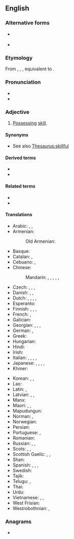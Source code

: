 ==English==

===Alternative forms===
* {{l|en|skilfull}} {{q|obsolete}}
* {{q|Commonwealth English}} {{l|en|skilful}}

===Etymology===
From {{der|en|enm|skilful}}, {{m|enm|skylfull}}, {{m|snm|scelvol}}, equivalent to {{suffix|en|skill|ful|nocat=1}}.

===Pronunciation===
* {{audio|en|en-us-skilful.ogg|Audio (US)}}
* {{IPA|en|/ˈskɪl.fəl/|[ˈskɪɫ.fəɫ]}}

===Adjective===
{{en-adj}}

# {{lb|en|American spelling}} [[possess|Possessing]] [[skill]].

====Synonyms====
* See also [[Thesaurus:skillful]]

====Derived terms====
* {{l|en|skillfully}}
* {{l|en|skillfulness}}

====Related terms====
* {{l|en|skill}}
* {{l|en|skilled}}

====Translations====
{{trans-top|possessing skill, skilled}}
* Arabic: {{t|ar|مَاهِر}}, {{t|ar|حَاذِق}}, {{t+|ar|بَارِع}}
* Armenian: {{t+|hy|ճարտար}}
*: Old Armenian: {{t|xcl|գէտ}}
* Basque: {{t|eu|trebe}}
* Catalan: {{t+|ca|hàbil|m|f}}, {{t+|ca|destre}}
* Cebuano: {{t|ceb|maayo}}, {{t|ceb|hanas}}
* Chinese:
*: Mandarin: {{t+|cmn|熟練|sc=Hani}}, {{t+|cmn|熟练|tr=shúliàn|sc=Hani}}, {{t+|cmn|嫻熟|sc=Hani}}, {{t+|cmn|娴熟|tr=xiánshú|sc=Hani}}, {{t+|cmn|擅長|sc=Hani}}, {{t+|cmn|擅长|tr=shàncháng|sc=Hani}}
* Czech: {{t+|cs|dovedný}}, {{t+|cs|obratný}}, {{t|cs|zručný}}, {{t+|cs|šikovný}}
* Danish: {{t|da|skikket}}, {{t+|da|behændig}}, {{t+|da|dygtig}}
* Dutch: {{t+|nl|bedreven}}, {{t+|nl|vaardig}}, {{t+|nl|geschoold}}, {{t+|nl|geschikt}}, {{t+|nl|bekwaam}}
* Esperanto: {{t|eo|lerta}}
* Finnish: {{t+|fi|taitava}}, {{t+|fi|taidokas}}, {{t+|fi|lahjakas}}, {{t+|fi|etevä}}
* French: {{t+|fr|habile}}, {{t+|fr|adroit}}
* Galician: {{t|gl|xeitoso|m}}
* Georgian: {{t|ka|მოხერხებული}}, {{t|ka|მარჯვე}}, {{t|ka|გაწაფული}}, {{t|ka|ოსტატური}}
* German: {{t+|de|geschickt}}, {{t+|de|gewandt}}
* Greek: {{t-needed|el}}
* Hungarian: {{t+|hu|ügyes}}
* Hindi: {{t+|hi|माहिर|sc=Deva}}
* Irish: {{t|ga|sciliúil}}
* Italian: {{t+|it|esperto}}, {{t+|it|destro}}, {{t+|it|provetto}}, {{t+|it|abile}}, {{t+|it|pratico}}
* Japanese: {{t+|ja|上手|tr=じょうず, jōzu}}, <!-- one of them is superfluous -->{{t+|ja|上手|tr=じょうずな, jōzu na|alt=上手な|sc=Jpan}}, {{t+|ja|得意|tr=とくい, tokui}}, {{t+|ja|熟練|tr=じゅくれん, jukuren}}, {{t+|ja|うまい|tr=umai|sc=Jpan}}
* Khmer: {{t-needed|km}}
{{trans-mid}}
* Korean: {{t+|ko|잘하다}}, {{t|ko|능숙하다}}, {{t|ko|[[수]] [[있다|있는]]}} {{qualifier|follows a future determiner "-l" of verbs}}
* Lao: {{t+|lo|ເກັ່ງ}}
* Latin: {{t|la|perītus}}, {{t|la|sollers}}
* Latvian: {{t|lv|veikls}}, {{t|lv|izdarīgs}}, {{t|lv|izmanīgs}}
* Manx: {{t|gv|aghtal}}
* Maori: {{t|mi|ringa rehe}}, {{t|mi|kaiaka}}, {{t|mi|raka }}
* Mapudungun: {{t|arn|trüf}}
* Norman: {{t|nrf|scouotre|m|f}}, {{t|nrf|mannigat}}
* Norwegian: {{t|no|skikket}}
* Persian: {{t+|fa|ماهر|tr=mâher}}
* Portuguese: {{t+|pt|talentoso}}, {{t+|pt|habilidoso}}
* Romanian: {{t+|ro|priceput|m}}
* Russian: {{t+|ru|иску́сный}}, {{t+|ru|уме́лый}}, {{qualifier|dexterous}} {{t+|ru|ло́вкий}}
* Scots: {{t|sco|canny}}, {{t|sco|handy}}, {{t|sco|knackie}}
* Scottish Gaelic: {{t|gd|làmhach}}, {{t|gd|teòma}}, {{t|gd|sgileil}}
* Shan: {{t|shn|ၵတ်ႉၶႅၼ်ႇ}}
* Spanish: {{t+|es|ducho}}, {{t+|es|hábil}}, {{t+|es|habilidoso|m}}, {{t+|es|mañoso}}
* Swedish: {{t+|sv|skicklig}}
* Tajik: {{t+|tg|моҳир}}
* Telugu: {{t|te|ఆరితేరిన|sc=Telu}}, {{t|te|చేయితిరిగిన|sc=Telu}}
* Thai: {{t+|th|เก่ง}}
* Urdu: {{t|ur|ماہر|tr=māhir}}
* Vietnamese: {{t+|vi|giỏi}}, {{t+|vi|khéo léo}}, {{t+|vi|khéo}}
* West Frisian: {{t|fy|betûft}}
* Westrobothnian: {{t|gmq-bot|hent}}, {{t|gmq-bot|tåma}}
{{trans-bottom}}

===Anagrams===
* {{anagrams|en|a=fiklllsu|skilfull}}
